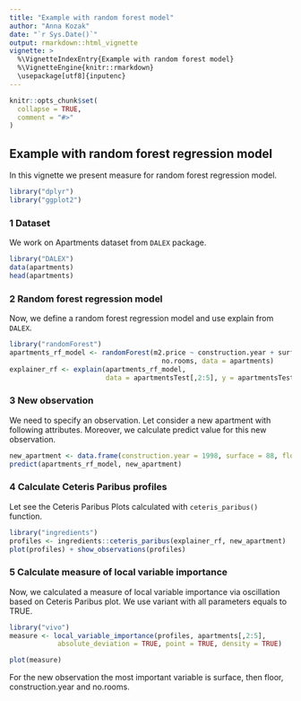 ---
title: "Example with random forest model"
author: "Anna Kozak"
date: "`r Sys.Date()`"
output: rmarkdown::html_vignette
vignette: >
  %\VignetteIndexEntry{Example with random forest model}
  %\VignetteEngine{knitr::rmarkdown}
  \usepackage[utf8]{inputenc}
---

```{r setup, include = FALSE}
knitr::opts_chunk$set(
  collapse = TRUE,
  comment = "#>"
)
```

## Example with random forest regression model

In this vignette we present measure for random forest regression model.


```{r, include=FALSE, warning=FALSE, error=FALSE, message=FALSE}
library("dplyr")
library("ggplot2")
```
### 1 Dataset

We work on Apartments dataset from `DALEX` package.

```{r, warning = FALSE, echo = FALSE, message = FALSE, include = TRUE}
library("DALEX")
data(apartments)
head(apartments)
```

### 2 Random forest regression model

Now, we define a random forest regression model and use explain from `DALEX`.

```{r, warning = FALSE, error = FALSE, message = FALSE, include = TRUE}
library("randomForest")
apartments_rf_model <- randomForest(m2.price ~ construction.year + surface + floor +
                                      no.rooms, data = apartments)
explainer_rf <- explain(apartments_rf_model,
                        data = apartmentsTest[,2:5], y = apartmentsTest$m2.price)
```


### 3 New observation

We need to specify an observation. Let consider a new apartment with following attributes. Moreover, we calculate predict value for this new observation.

```{r, warning = FALSE, error = FALSE, message = FALSE, include = TRUE}
new_apartment <- data.frame(construction.year = 1998, surface = 88, floor = 2L, no.rooms = 3)
predict(apartments_rf_model, new_apartment)
```

### 4 Calculate Ceteris Paribus profiles

Let see the Ceteris Paribus Plots calculated with `ceteris_paribus()` function.

```{r, warning = FALSE, error = FALSE, message = FALSE, include = TRUE}
library("ingredients")
profiles <- ingredients::ceteris_paribus(explainer_rf, new_apartment)
plot(profiles) + show_observations(profiles)
```

### 5 Calculate measure of local variable importance

Now, we calculated a measure of local variable importance via oscillation based on Ceteris Paribus plot. We use variant with all parameters equals to TRUE.

```{r, warning = FALSE, error = FALSE, message = FALSE, include = TRUE}
library("vivo")
measure <- local_variable_importance(profiles, apartments[,2:5], 
            absolute_deviation = TRUE, point = TRUE, density = TRUE)
```

```{r, warning = FALSE, error = FALSE, message = FALSE, include = TRUE}
plot(measure)
```



For the new observation the most important variable is surface, then floor, construction.year and no.rooms.
